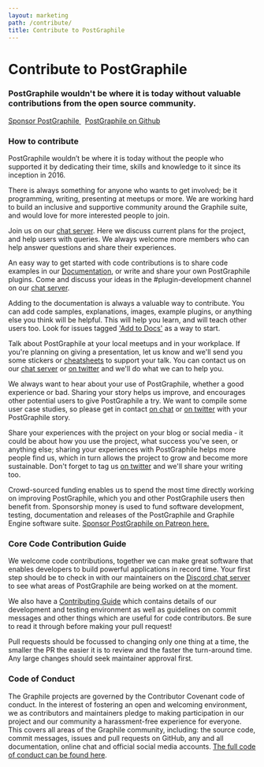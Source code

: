 ```yaml
---
layout: marketing
path: /contribute/
title: Contribute to PostGraphile
---
```





<MarketingLayout blue>
<Hero bg="white">

# Contribute to PostGraphile

</Hero>

<MarketingSection bg="white" left maxWidth>
<h3>
  PostGraphile wouldn't be where it is today without valuable contributions from the open source community.
</h3>

<div class='flex'>
<a class='button--solid' href='https://patreon.com/benjie'>Sponsor PostGraphile <span class='fas fa-fw fa-external-link-square-alt' /></a>&nbsp;
<a class='button--outline' href='https://github/graphile/postgraphile'>PostGraphile on Github <span class='fas fa-fw fa-external-link-square-alt' /></a>
</div>

</MarketingSection>
<MarketingDivide from="white" to="medium" />

<MarketingSection bg="medium">

### How to contribute

<div style={{maxWidth: '48rem', margin: '0 auto'}}>

PostGraphile wouldn’t be where it is today without the people who supported it by dedicating their time, skills and knowledge to it since its inception in 2016.

There is always something for anyone who wants to get involved; be it programming, writing, presenting at meetups or more. We are working hard to build an inclusive and supportive community around the Graphile suite, and would love for more interested people to join.

</div>


</MarketingSection>
<MarketingDivide from="medium" to="dark" via="light" down />

<MarketingSection bg="dark" left>

<Contributions>

<Contribution title="Chat" icon={chat}>

Join us on our [chat server](https://discord.gg/graphile). Here we discuss current plans for the project, and help users with queries. We always welcome more members who can help answer questions and share their experiences.

</Contribution>
<Contribution title="Code" icon={code}>

An easy way to get started with code contributions is to share code examples in our [Documentation](/postgraphile/introduction/), or write and share your own PostGraphile plugins. Come and discuss your ideas in the #plugin-development channel on our [chat server](https://discord.gg/graphile).

</Contribution>
<Contribution title="Docs" icon={docs}>

Adding to the documentation is always a valuable way to contribute. You can add code samples, explanations, images, example plugins, or anything else you think will be helpful. This will help you learn, and will teach other users too. Look for issues tagged ['Add to Docs'](https://github.com/graphile/postgraphile/issues?utf8=%E2%9C%93&q=is%3Aissue+label%3A%22%F0%9F%93%84+add-to-docs%22+) as a way to start.

</Contribution>
<Contribution title="Talks" icon={talks}>

Talk about PostGraphile at your local meetups and in your workplace. If you're planning on giving a presentation, let us know and we'll send you some stickers or [cheatsheets](https://learn.graphile.org) to support your talk. You can contact us on our [chat server](https://discord.gg/graphile) or [on twitter](https://twitter.com/graphilehq) and we'll do what we can to help you.

</Contribution>
<Contribution title="Stories" icon={stories}>

We always want to hear about your use of PostGraphile, whether a good experience or bad. Sharing your story helps us improve, and encourages other potential users to give PostGraphile a try. We want to compile some user case studies, so please get in contact [on chat](https://discord.gg/graphile) or [on twitter](https://twitter.com/graphilehq) with your PostGraphile story.

</Contribution>
<Contribution title="Write" icon={write}>

Share your experiences with the project on your blog or social media - it could be about how you use the project, what success you've seen, or anything else; sharing your experiences with PostGraphile helps more people find us, which in turn allows the project to grow and become more sustainable. Don't forget to tag us [on twitter](https://twitter.com/graphilehq) and we'll share your writing too.

</Contribution>
<Contribution title="Sponsor" icon={sponsor}>

Crowd-sourced funding enables us to spend the most time directly working on improving PostGraphile, which you and other PostGraphile users then benefit from. Sponsorship money is used to fund software development, testing, documentation and releases of the PostGraphile and Graphile Engine software suite. [Sponsor PostGraphile on Patreon here.](https://www.patreon.com/benjie)

</Contribution>

</Contributions>

</MarketingSection>
<MarketingDivide from="dark" to="medium" via="light" />
<MarketingSection bg="medium" left maxWidth>

### Core Code Contribution Guide

We welcome code contributions, together we can make great software that enables developers to build powerful applications in record time. Your first step should be to check in with our maintainers on the [Discord chat server](https://discord.gg/graphile) to see what areas of PostGraphile are being worked on at the moment. 

We also have a [Contributing Guide](https://github.com/graphile/postgraphile/blob/master/CONTRIBUTING.md) which contains details of our development and testing environment as well as guidelines on commit messages and other things which are useful for code contributors. Be sure to read it through before making your pull request!

Pull requests should be focussed to changing only one thing at a time, the smaller the PR the easier it is to review and the faster the turn-around time. Any large changes should seek maintainer approval first.


</MarketingSection>
<MarketingDivide from="medium" to="dark" via="light" down />
<MarketingSection bg="dark" left maxWidth>

### Code of Conduct

The Graphile projects are governed by the Contributor Covenant code of
conduct. In the interest of fostering an open and welcoming environment, we
as contributors and maintainers pledge to making participation in our project
and our community a harassment-free experience for everyone. This covers all
areas of the Graphile community, including: the source code, commit messages,
issues and pull requests on GitHub, any and all documentation, online chat
and official social media accounts. [The full code of conduct can be found
here](/postgraphile/code-of-conduct/).

</MarketingSection>

</MarketingLayout>
